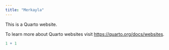 ```yaml
---
title: "Merkayla"
---
```


This is a Quarto website.

To learn more about Quarto websites visit <https://quarto.org/docs/websites>.

```r
1 + 1
```

